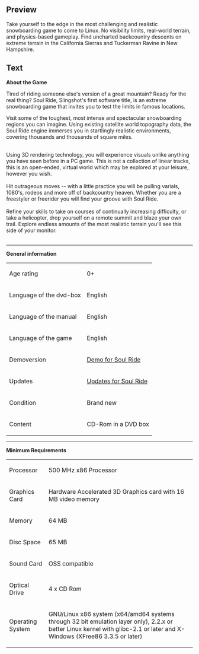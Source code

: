 ==Preview==
<p>Take yourself to the edge in the most challenging and realistic snowboarding game to come to Linux. No visibility limits, real-world terrain, and physics-based gameplay. Find uncharted backcountry descents on extreme terrain in the California Sierras and Tuckerman Ravine in New Hampshire.</p>

==Text==
<p><strong>About the Game</strong></p>
<p>Tired of riding someone else's version of a great mountain? Ready for the real thing? Soul Ride, Slingshot's first software title, is an extreme snowboarding game that invites you to test the limits in famous locations.</p>
<p>Visit some of the toughest, most intense and spectacular snowboarding regions you can imagine. Using existing satellite world topography data, the Soul Ride engine immerses you in startlingly realistic environments, covering thousands and thousands of square miles.</p>
<p><br />Using 3D rendering technology, you will experience visuals unlike anything you have seen before in a PC game. This is not a collection of linear tracks, this is an open-ended, virtual world which may be explored at your leisure, however you wish.&nbsp;<br /><br />Hit outrageous moves -- with a little practice you will be pulling varials, 1080's, rodeos and more off of backcountry heaven. Whether you are a freestyler or freerider you will find your groove with Soul Ride.&nbsp;<br /><br />Refine your skills to take on courses of continually increasing difficulty, or take a helicopter, drop yourself on a remote summit and blaze your own trail. Explore endless amounts of the most realistic terrain you'll see this side of your monitor. <br /><br /></p>
<hr />
<p><strong>General information</strong></p>
<table border="0">
<tbody>
<tr>
<td>Age rating<br /></td>
<td>0+</td>
</tr>
<tr>
<td>Language of the dvd-box</td>
<td>English</td>
</tr>
<tr>
<td>Language of the manual</td>
<td>English<br /></td>
</tr>
<tr>
<td>Language of the game</td>
<td>English</td>
</tr>
<tr>
<td>Demoversion</td>
<td><a href="http://demos.fun4tux.ch/soulride/">Demo for Soul Ride</a></td>
</tr>
<tr>
<td>Updates</td>
<td><a href="http://updates.fun4tux.ch/soulride/">Updates for Soul Ride</a></td>
</tr>
<tr>
<td>Condition</td>
<td>Brand new</td>
</tr>
<tr>
<td>Content</td>
<td>CD-Rom in a DVD box</td>
</tr>
</tbody>
</table>
<p></p>
<hr />
<p><strong>Minimum Requirements<br /></strong></p>
<table border="0" cellspacing="5" cellpadding="5">
<tbody>
<tr>
<td>Processor<br /></td>
<td>500 MHz x86 Processor<br /></td>
</tr>
<tr>
<td>Graphics Card<br /></td>
<td>Hardware Accelerated 3D Graphics card with 16 MB video memory<br /></td>
</tr>
<tr>
<td>Memory</td>
<td>64 MB</td>
</tr>
<tr>
<td>Disc Space<br /></td>
<td>65 MB</td>
</tr>
<tr>
<td>Sound Card</td>
<td>OSS compatible</td>
</tr>
<tr>
<td>Optical Drive</td>
<td>4 x CD Rom<br /></td>
</tr>
<tr>
<td>Operating System<br /></td>
<td>
<p>GNU/Linux x86 system (x64/amd64 systems through 32 bit emulation layer only), 2.2.x or better Linux kernel with glibc-2.1 or later and X-Windows (XFree86 3.3.5 or later)</p>
</td>
</tr>
</tbody>
</table>
